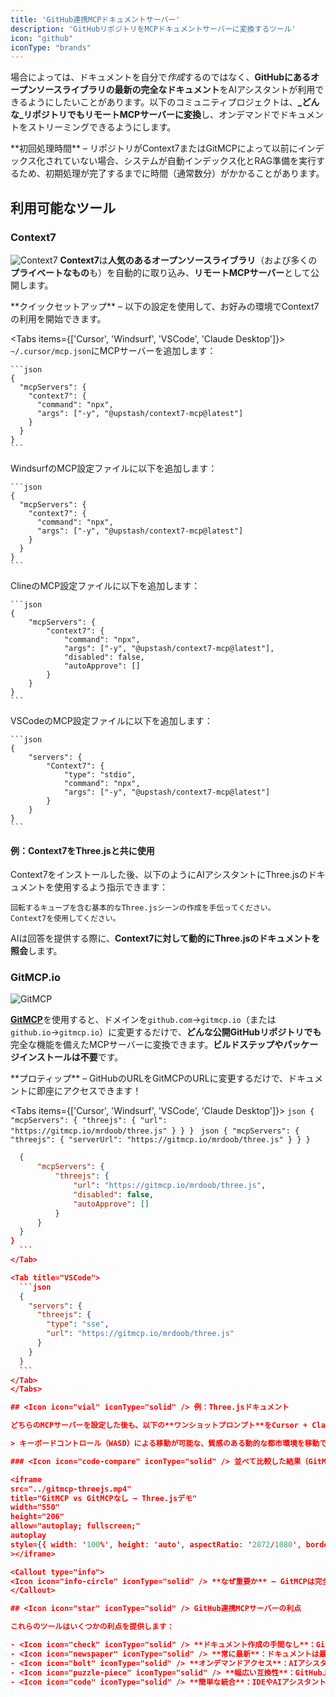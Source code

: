 ```yaml
---
title: 'GitHub連携MCPドキュメントサーバー'
description: 'GitHubリポジトリをMCPドキュメントサーバーに変換するツール'
icon: "github"
iconType: "brands"
---
```


場合によっては、ドキュメントを自分で*作成*するのではなく、**GitHubにあるオープンソースライブラリの最新の完全なドキュメント**をAIアシスタントが利用できるようにしたいことがあります。以下のコミュニティプロジェクトは、**_どんな_リポジトリでもリモートMCPサーバーに変換**し、オンデマンドでドキュメントをストリーミングできるようにします。

<Callout type="warning">
  <Icon icon="clock" iconType="solid" /> **初回処理時間** – リポジトリがContext7またはGitMCPによって以前にインデックス化されていない場合、システムが自動インデックス化とRAG準備を実行するため、初期処理が完了するまでに時間（通常数分）がかかることがあります。
</Callout>

## <Icon icon="toolbox" iconType="solid" /> 利用可能なツール

### <Icon icon="rocket" iconType="solid" /> Context7

![Context7](https://context7.com/opengraph-image.png?fcbbae99526c7ed1)
**Context7**は**人気のあるオープンソースライブラリ**（および多くの**プライベートなもの**も）を自動的に取り込み、**リモートMCPサーバー**として公開します。

<Callout type="info">
  <Icon icon="bolt" iconType="solid" /> **クイックセットアップ** – 以下の設定を使用して、お好みの環境でContext7の利用を開始できます。
</Callout>

<Tabs items={['Cursor', 'Windsurf', 'VSCode', 'Claude Desktop']}>
  <Tab title="Cursor">
    `~/.cursor/mcp.json`にMCPサーバーを追加します：

    ```json
    {
      "mcpServers": {
        "context7": {
          "command": "npx",
          "args": ["-y", "@upstash/context7-mcp@latest"]
        }
      }
    }
    ```
  </Tab>
  <Tab title="Windsurf">
    WindsurfのMCP設定ファイルに以下を追加します：

    ```json
    {
      "mcpServers": {
        "context7": {
          "command": "npx",
          "args": ["-y", "@upstash/context7-mcp@latest"]
        }
      }
    }
    ```
  </Tab>
  <Tab title="Cline">
    ClineのMCP設定ファイルに以下を追加します：

    ```json
    {
        "mcpServers": {
            "context7": {
                "command": "npx",
                "args": ["-y", "@upstash/context7-mcp@latest"],
                "disabled": false,
                "autoApprove": []
            }
        }
    }
    ```
  </Tab>
  <Tab title="VSCode">
    VSCodeのMCP設定ファイルに以下を追加します：

    ```json
    {
        "servers": {
            "Context7": {
                "type": "stdio",
                "command": "npx",
                "args": ["-y", "@upstash/context7-mcp@latest"]
            }
        }
    }
    ```
  </Tab>
</Tabs>

#### <Icon icon="lightbulb" iconType="solid" /> 例：Context7をThree.jsと共に使用

Context7をインストールした後、以下のようにAIアシスタントにThree.jsのドキュメントを使用するよう指示できます：

```
回転するキューブを含む基本的なThree.jsシーンの作成を手伝ってください。
Context7を使用してください。
```

AIは回答を提供する際に、**Context7に対して動的にThree.jsのドキュメントを照会**します。

### <Icon icon="code-branch" iconType="solid" /> GitMCP.io

![GitMCP](https://gitmcp.io/img/OG.png)

[**GitMCP**](https://gitmcp.io)を使用すると、ドメインを`github.com`→`gitmcp.io`（または`github.io`→`gitmcp.io`）に変更するだけで、**どんな公開GitHubリポジトリでも**完全な機能を備えたMCPサーバーに変換できます。**ビルドステップやパッケージインストールは不要**です。

<Callout type="tip">
  <Icon icon="wand-magic-sparkles" iconType="solid" /> **プロティップ** – GitHubのURLをGitMCPのURLに変更するだけで、ドキュメントに即座にアクセスできます！
</Callout>

<Tabs items={['Cursor', 'Windsurf', 'VSCode', 'Claude Desktop']}>
  <Tab title="Cursor">
    ```json
    {
      "mcpServers": {
        "threejs": {
          "url": "https://gitmcp.io/mrdoob/three.js"
        }
      }
    }
    ```
  </Tab>
  <Tab title="Windsurf">
    ```json
    {
      "mcpServers": {
        "threejs": {
          "serverUrl": "https://gitmcp.io/mrdoob/three.js"
        }
      }
    }
    ```
  </Tab>
  <Tab title="Cline">
  ```json
    {
        "mcpServers": {
            "threejs": {
                "url": "https://gitmcp.io/mrdoob/three.js",
                "disabled": false,
                "autoApprove": []
            }
        }
    }
}
    ```
 </Tab>

  <Tab title="VSCode">
    ```json
    {
      "servers": {
        "threejs": {
          "type": "sse",
          "url": "https://gitmcp.io/mrdoob/three.js"
        }
      }
    }
    ```
  </Tab>
</Tabs>

## <Icon icon="vial" iconType="solid" /> 例：Three.jsドキュメント

どちらのMCPサーバーを設定した後も、以下の**ワンショットプロンプト**をCursor + Claudeで使用すると、改善が示されます：

> キーボードコントロール（WASD）による移動が可能な、質感のある動的な都市環境を移動できる、リアルなキャラクターが登場するThree.jsシーンを構築してください。また、リアルな照明と微妙なブルーム効果も実装してください。

### <Icon icon="code-compare" iconType="solid" /> 並べて比較した結果（GitMCP vs. GitMCPなし）

<iframe
  src="../gitmcp-threejs.mp4"
  title="GitMCP vs GitMCPなし – Three.jsデモ"
  width="550"
  height="206"
  allow="autoplay; fullscreen;"
  autoplay
  style={{ width: '100%', height: 'auto', aspectRatio: '2872/1080', border: '0', borderRadius: '0.5rem' }}
></iframe>

<Callout type="info">
  <Icon icon="info-circle" iconType="solid" /> **なぜ重要か** – GitMCPは完全なThree.jsドキュメントをオンデマンドでストリーミングすることで、LLMに正確なAPI詳細（例：`GLTFLoader`、`DirectionalLight.castShadow`、`EffectComposer`など）を提供します。これらの情報は通常、利用できないか古い情報となっているため、大幅に高品質なコード生成が可能になります。
</Callout>

## <Icon icon="star" iconType="solid" /> GitHub連携MCPサーバーの利点

これらのツールはいくつかの利点を提供します：

- <Icon icon="check" iconType="solid" /> **ドキュメント作成の手間なし**：GitHubリポジトリの既存のドキュメントをそのまま利用
- <Icon icon="newspaper" iconType="solid" /> **常に最新**：ドキュメントは最新のリポジトリバージョンから直接取得
- <Icon icon="bolt" iconType="solid" /> **オンデマンドアクセス**：AIアシスタントは必要なときに必要な情報のみを照会
- <Icon icon="puzzle-piece" iconType="solid" /> **幅広い互換性**：GitHub上の事実上すべてのオープンソースプロジェクトで動作
- <Icon icon="code" iconType="solid" /> **簡単な統合**：IDEやAIアシスタントに簡単に追加可能 